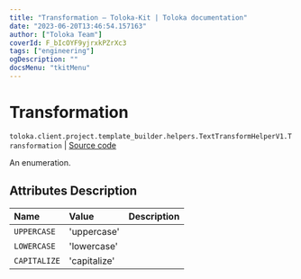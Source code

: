 ```yaml
---
title: "Transformation — Toloka-Kit | Toloka documentation"
date: "2023-06-20T13:46:54.157163"
author: ["Toloka Team"]
coverId: F_bIcOYF9yjrxkPZrXc3
tags: ["engineering"]
ogDescription: ""
docsMenu: "tkitMenu"
---
```


# Transformation

`toloka.client.project.template_builder.helpers.TextTransformHelperV1.Transformation` | [Source code](https://github.com/Toloka/toloka-kit/blob/v1.2.0/src/client/project/template_builder/helpers.py#L200)

An enumeration.

## Attributes Description

| Name | Value | Description |
| :------| :-----------| :----------| 
`UPPERCASE`|'uppercase'|
`LOWERCASE`|'lowercase'|
`CAPITALIZE`|'capitalize'|